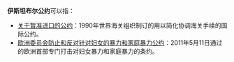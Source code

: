 '''伊斯坦布尔公约'''可以指：
*[[关于暂准进口的公约|关于暂准进口的公约]]：1990年世界海关组织制订的用以简化协调海关手续的国际公约。
*[[欧洲委员会防止和反对针对妇女的暴力和家庭暴力公约|欧洲委员会防止和反对针对妇女的暴力和家庭暴力公约]]：2011年5月11日通过的欧洲首部专门打击对妇女暴力和家庭暴力的条约。
{{Disambiguation|cat=七字消歧義}}